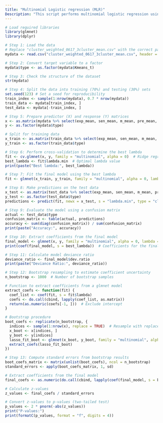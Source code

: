 ---
title: "Multinomial Logistic regression (MLR)"
Description: "This script performs multinomial logistic regression using the `glmnet` package, including data splitting, hyperparameter tuning, model evaluation, and bootstrap resampling for coefficient uncertainty estimation."
---

```{r}
# Load required libraries
library(glmnet)
library(dplyr)
```

```{r}
# Step 1: Load the data
# Replace "cluster_weighted_0617_3cluster_mean.csv" with the correct path to your dataset.
mydata <- read.csv("cluster_weighted_0617_3cluster_mean.csv", header = TRUE)
```

```{r}
# Step 2: Convert target variable to a factor
mydata$type <- as.factor(mydata$Kmeans_t)
```

```{r}
# Step 3: Check the structure of the dataset
str(mydata)
```

```{r}
# Step 4: Split the data into training (70%) and testing (30%) sets
set.seed(123) # Set a seed for reproducibility
train_index <- sample(1:nrow(mydata), 0.7 * nrow(mydata))
train_data <- mydata[train_index, ]
test_data <- mydata[-train_index, ]
```

```{r}
# Step 5: Prepare predictor (X) and response (Y) matrices
x <- as.matrix(mydata %>% select(exp_mean, sen_mean, m_mean, pre_mean, rec_mean, res_mean))
y <- as.factor(mydata$type)

# Split for training data
x_train <- as.matrix(train_data %>% select(exp_mean, sen_mean, m_mean, pre_mean, rec_mean, res_mean))
y_train <- as.factor(train_data$type)
```

```{r}
# Step 6: Perform cross-validation to determine the best lambda
fit <- cv.glmnet(x, y, family = "multinomial", alpha = 0)  # Ridge regression (alpha = 0)
best_lambda <- fit$lambda.min  # Optimal lambda value
print(paste("Best lambda:", best_lambda))
```

```{r}
# Step 7: Fit the final model using the best lambda
fit <- glmnet(x_train, y_train, family = "multinomial", alpha = 0, lambda = best_lambda)
```

```{r}
# Step 8: Make predictions on the test data
x_test <- as.matrix(test_data %>% select(exp_mean, sen_mean, m_mean, pre_mean, rec_mean, res_mean))
y_test <- as.factor(test_data$type)
predictions <- predict(fit, newx = x_test, s = "lambda.min", type = "class")
```

```{r}
# Step 9: Evaluate the model using a confusion matrix
actual <- test_data$type
confusion_matrix <- table(actual, predictions)
accuracy <- sum(diag(confusion_matrix)) / sum(confusion_matrix)
print(paste("Accuracy:", accuracy))
```

```{r}
# Step 10: Extract coefficients from the final model
final_model <- glmnet(x, y, family = "multinomial", alpha = 0, lambda = best_lambda)
print(coef(final_model, s = best_lambda))  # Coefficients for the final model
```

```{r}
# Step 11: Calculate model deviance ratio
deviance_ratio <- final_model$dev.ratio
print(paste("Deviance Ratio:", deviance_ratio))
```

```{r}
# Step 12: Bootstrap resampling to estimate coefficient uncertainty
n_bootstrap <- 1000  # Number of bootstrap samples

# Function to extract coefficients from a glmnet model
extract_coefs <- function(fit) {
  coef_list <- coef(fit, s = fit$lambda)
  coefs <- do.call(cbind, lapply(coef_list, as.matrix))
  return(as.numeric(coefs[-1, ]))  # Exclude intercept
}

# Bootstrap procedure
boot_coefs <- replicate(n_bootstrap, {
  indices <- sample(1:nrow(x), replace = TRUE)  # Resample with replacement
  x_boot <- x[indices, ]
  y_boot <- y[indices]
  lasso_fit_boot <- glmnet(x_boot, y_boot, family = "multinomial", alpha = 0, lambda = best_lambda)
  extract_coefs(lasso_fit_boot)
})
```

```{r}
# Step 13: Compute standard errors from bootstrap results
boot_coefs_matrix <- matrix(unlist(boot_coefs), ncol = n_bootstrap)
standard_errors <- apply(boot_coefs_matrix, 1, sd)

# Extract coefficients from the final model
final_coefs <- as.numeric(do.call(cbind, lapply(coef(final_model, s = best_lambda), as.matrix))[-1, ])

# Calculate z-values
z_values <- final_coefs / standard_errors

# Convert z-values to p-values (two-tailed test)
p_values <- 2 * pnorm(-abs(z_values))  
print("P-values:")
print(formatC(p_values, format = "f", digits = 4))
```

